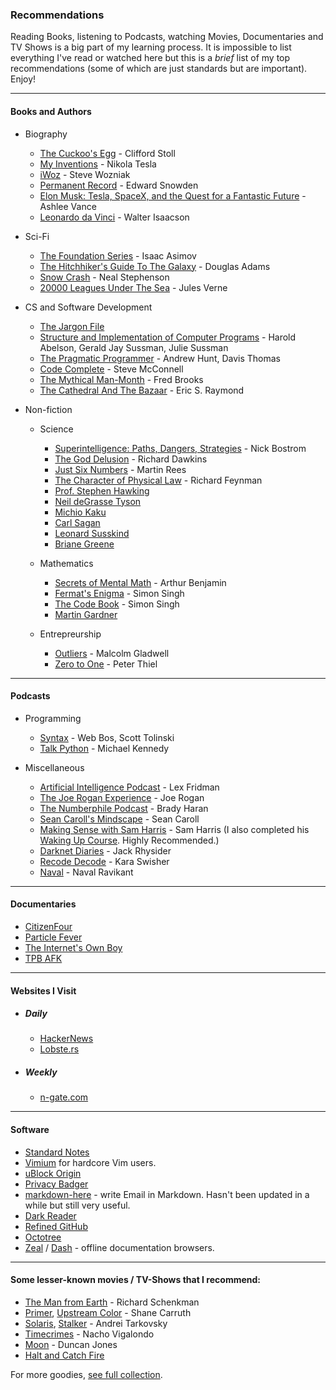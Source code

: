 
<Head title="Recommendations" />

### Recommendations
Reading Books, listening to Podcasts, watching Movies, Documentaries and TV Shows is a big part of my learning process. It is impossible to list everything I've read or watched here but this is a _brief_ list of my top recommendations (some of which are just standards but are important). Enjoy!

---

#### Books and Authors

- Biography
	- [The Cuckoo's Egg](https://en.wikipedia.org/wiki/The_Cuckoo%27s_Egg) - Clifford Stoll
	- [My Inventions](https://en.wikipedia.org/wiki/My_Inventions:_The_Autobiography_of_Nikola_Tesla) - Nikola Tesla
	- [iWoz](https://en.wikipedia.org/wiki/IWoz) - Steve Wozniak
	- [Permanent Record](https://en.wikipedia.org/wiki/Permanent_Record_(autobiography)) - Edward Snowden
	- [Elon Musk: Tesla, SpaceX, and the Quest for a Fantastic Future](https://en.wikipedia.org/wiki/Elon_Musk:_Tesla,_SpaceX,_and_the_Quest_for_a_Fantastic_Future) - Ashlee Vance
	- [Leonardo da Vinci](https://www.goodreads.com/book/show/34684622-leonardo-da-vinci) - Walter Isaacson

- Sci-Fi
	- [The Foundation Series](https://en.wikipedia.org/wiki/Foundation_series) - Isaac Asimov
	- [The Hitchhiker's Guide To The Galaxy](https://en.wikipedia.org/wiki/The_Hitchhiker%27s_Guide_to_the_Galaxy) - Douglas Adams
	- [Snow Crash](https://en.wikipedia.org/wiki/Snow_Crash) - Neal Stephenson
	- [20000 Leagues Under The Sea](https://en.wikipedia.org/wiki/Twenty_Thousand_Leagues_Under_the_Sea) - Jules Verne

- CS and Software Development
	- [The Jargon File](http://www.catb.org/jargon/)
	- [Structure and Implementation of Computer Programs](https://mitpress.mit.edu/sites/default/files/sicp/full-text/book/book.html) - Harold Abelson, Gerald Jay Sussman, Julie Sussman
	- [The Pragmatic Programmer](https://en.wikipedia.org/wiki/The_Pragmatic_Programmer) - Andrew Hunt, Davis Thomas
	- [Code Complete](https://en.wikipedia.org/wiki/Code_Complete) - Steve McConnell
	- [The Mythical Man-Month](https://en.wikipedia.org/wiki/The_Mythical_Man-Month) - Fred Brooks
	- [The Cathedral And The Bazaar](http://www.catb.org/~esr/writings/cathedral-bazaar/) - Eric S. Raymond

- Non-fiction
  - Science
    - [Superintelligence: Paths, Dangers, Strategies](https://en.wikipedia.org/wiki/Superintelligence:_Paths,_Dangers,_Strategies) - Nick Bostrom
    - [The God Delusion](https://en.wikipedia.org/wiki/The_God_Delusion) - Richard Dawkins
    - [Just Six Numbers](https://www.goodreads.com/book/show/81884.Just_Six_Numbers) - Martin Rees
    - [The Character of Physical Law](https://en.wikipedia.org/wiki/The_Character_of_Physical_Law) - Richard Feynman
    - [Prof. Stephen Hawking](https://en.wikipedia.org/wiki/Stephen_Hawking)
    - [Neil deGrasse Tyson](https://en.wikipedia.org/wiki/Neil_deGrasse_Tyson)
    - [Michio Kaku](https://en.wikipedia.org/wiki/Michio_Kaku)
    - [Carl Sagan](https://en.wikipedia.org/wiki/Carl_Sagan)
    - [Leonard Susskind](https://en.wikipedia.org/wiki/Leonard_Susskind)
    - [Briane Greene](https://en.wikipedia.org/wiki/Brian_Greene)

  - Mathematics
    - [Secrets of Mental Math](https://www.goodreads.com/book/show/83585.Secrets_of_Mental_Math) - Arthur Benjamin
    - [Fermat's Enigma](https://en.wikipedia.org/wiki/Fermat%27s_Last_Theorem_(book)) - Simon Singh
    - [The Code Book](https://en.wikipedia.org/wiki/The_Code_Book) - Simon Singh
    - [Martin Gardner](https://en.wikipedia.org/wiki/Martin_Gardner)

  - Entrepreurship
    - [Outliers](https://en.wikipedia.org/wiki/Outliers_(book)) - Malcolm Gladwell
    - [Zero to One](https://en.wikipedia.org/wiki/Zero_to_One) - Peter Thiel

---

#### Podcasts
- Programming
  - [Syntax](https://syntax.fm/) - Web Bos, Scott Tolinski
  - [Talk Python](https://talkpython.fm/) - Michael Kennedy

- Miscellaneous
  - [Artificial Intelligence Podcast](https://www.youtube.com/playlist?list=PLrAXtmErZgOdP_8GztsuKi9nrraNbKKp4) - Lex Fridman
  - [The Joe Rogan Experience](https://www.youtube.com/channel/UCzQUP1qoWDoEbmsQxvdjxgQ) - Joe Rogan
  - [The Numberphile Podcast](https://www.youtube.com/playlist?list=PLt5AfwLFPxWLNVixpe1w3fi6lE2OTq0ET) - Brady Haran
  - [Sean Caroll's Mindscape](https://www.preposterousuniverse.com/podcast/) - Sean Caroll
  - [Making Sense with Sam Harris](https://samharris.org/podcast/) - Sam Harris (I also completed his [Waking Up Course](https://wakingup.com/). Highly Recommended.)
  - [Darknet Diaries](https://darknetdiaries.com/) - Jack Rhysider
  - [Recode Decode](https://podcasts.apple.com/us/podcast/recode-decode/id1011668648) - Kara Swisher
  - [Naval](https://nav.al/) - Naval Ravikant

---

#### Documentaries
- [CitizenFour](https://en.wikipedia.org/wiki/Citizenfour)
- [Particle Fever](https://en.wikipedia.org/wiki/Particle_Fever)
- [The Internet's Own Boy](https://en.wikipedia.org/wiki/The_Internet%27s_Own_Boy)
- [TPB AFK](https://en.wikipedia.org/wiki/TPB_AFK)

---

#### Websites I Visit
- ##### Daily
	- [HackerNews](https://news.ycombinator.com)
	- [Lobste.rs](https://lobste.rs/)
- ##### Weekly
	- [n-gate.com](http://n-gate.com)

---

#### Software
- [Standard Notes](https://github.com/standardnotes/web/)
- [Vimium](https://github.com/philc/vimium/) for hardcore Vim users.
- [uBlock Origin](https://github.com/gorhill/uBlock)
- [Privacy Badger](https://github.com/EFForg/privacybadger/)
- [markdown-here](https://github.com/adam-p/markdown-here) - write Email in Markdown. Hasn't been updated in a while but still very useful.
- [Dark Reader](https://github.com/darkreader/darkreader/)
- [Refined GitHub](https://github.com/sindresorhus/refined-github)
- [Octotree](https://github.com/ovity/octotree)
- [Zeal](https://github.com/zealdocs/zeal) / [Dash](https://github.com/Kapeli/Dash-iOS) - offline documentation browsers.

---

#### Some lesser-known movies / TV-Shows that I recommend:
- [The Man from Earth](https://www.imdb.com/title/tt0756683/) - Richard Schenkman
- [Primer](https://www.imdb.com/title/tt0390384/), [Upstream Color](https://www.imdb.com/title/tt2084989/) - Shane Carruth
- [Solaris](https://www.imdb.com/title/tt0069293/), [Stalker](https://www.imdb.com/title/tt0079944/) - Andrei Tarkovsky
- [Timecrimes](https://www.imdb.com/title/tt0480669/) - Nacho Vigalondo
- [Moon](https://www.imdb.com/title/tt1182345/) - Duncan Jones
- [Halt and Catch Fire](https://www.imdb.com/title/tt2543312/)

For more goodies, [see full collection](https://github.com/rsapkf/42/).

